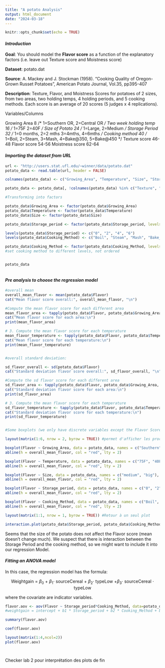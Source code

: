 ```yaml
---
title: "A potato Analysis"
output: html_document
date: "2024-03-18"
---
```


```r
knitr::opts_chunk$set(echo = TRUE)
```

#### *Introduction*


**Goal**: You should model the **Flavor score** as a function of the explanatory factors
(i.e. leave out Texture score and Moistness score)

**Dataset**:  potato.dat

**Source**: A. Mackey and J. Stockman (1958). "Cooking Quality of Oregon-Grown
Russet Potatoes", American Potato Journal, Vol.35, pp395-407

**Description**: Texture, Flavor, and Moistness Scores for potatoes
of 2 sizes, from two areas, two holding temps, 4 holding periods,
and 5 cooking methods. Each score is an average of 20 scores 
(5 judges x 4 replications).

Variables/Columns

Growing Area   8  /*  1=Southern OR,  2=Central OR  */
Two week holding temp   16   /* 1=75F   2=40F   */
Size of Potato    24   /* 1=Large, 2=Medium  */
Storage Period  32  /* 1=0 months, 2=2 mths 3=4mths,  4=6mths */
Cooking method  40 /* 1=Boil, 2=Steam, 3=Mash, 4=Bake@350, 5=Bake@450  */
Texture score  46-48
Flavor score   54-56
Moistness score  62-64



#### *Importing the dataset from URL*

```r

url <- "http://users.stat.ufl.edu/~winner/data/potato.dat"
potato_data <- read.table(url, header = FALSE)

colnames(potato_data) <- c("Growing_Area", "Temperature", "Size", "Storage_period", "Cooking_Method", "Texture", "Flavor", "Moistness")

potato_data <- potato_data[, !colnames(potato_data) %in% c("Texture", "Moistness")]

#Transforming into factors 

potato_data$Growing_Area <- factor(potato_data$Growing_Area)
potato_data$Temperature <- factor(potato_data$Temperature)
potato_data$Size <- factor(potato_data$Size)

potato_data$Storage_period <- factor(potato_data$Storage_period, levels = c(1, 2, 3, 4),  ordered = TRUE) #set storage period to different levels, ordered because time period

levels(potato_data$Storage_period) <- c("0", "2", "4", "6")
levels(potato_data$Cooking_Method) <- c("Boil", "Steam", "Mash", "Bake_350", "Bake_450")

potato_data$Cooking_Method <- factor(potato_data$Cooking_Method, levels = c(1, 2, 3, 4,5))
#set cooking method to different levels, not ordered


potato_data



```
#### *Pre analysis to choose the regression model*


```r


#overall mean
overall_mean_flavor <- mean(potato_data$Flavor)
cat("Mean flavor score overall:", overall_mean_flavor, "\n")

#Compute the mean flavor score for each different area
mean_flavor_area <- tapply(potato_data$Flavor, potato_data$Growing_Area, mean)
cat("Mean flavor score for each area:\n")
print(mean_flavor_area)

# 3. Compute the mean flavor score for each temperature
mean_flavor_temperature <- tapply(potato_data$Flavor, potato_data$Temperature, mean)
cat("Mean flavor score for each temperature:\n")
print(mean_flavor_temperature)


#overall standard deviation:

sd_flavor_overall <- sd(potato_data$Flavor)
cat("Standard deviation flavor score overall:", sd_flavor_overall, "\n")

#Compute the sd flavor score for each different area
sd_flavor_area <- tapply(potato_data$Flavor, potato_data$Growing_Area, sd)
cat("Standard deviation flavor score for each area:\n")
print(sd_flavor_area)

# 3. Compute the mean flavor score for each temperature
sd_flavor_temperature <- tapply(potato_data$Flavor, potato_data$Temperature, sd)
cat("Standard deviation flavor score for each temperature:\n")
print(sd_flavor_temperature)


#Some boxplots (we only have discrete variables except the Flavor Score)

layout(matrix(1:6, nrow = 2, byrow = TRUE)) #permet d'afficher les prochains plots dans un "tableau" 1 row, 2 columns)

boxplot(Flavor ~ Growing_Area, data = potato_data, names = c("Southern", "Central"), ylab = "Flavor Score", xlab = "Growing Area")
abline(h = overall_mean_flavor, col = "red", lty = 2)

boxplot(Flavor ~ Temperature, data = potato_data, names = c("75F", "40F"), ylab = "Flavor Score", xlab = "Holding Temperature")
abline(h = overall_mean_flavor, col = "red", lty = 2)

boxplot(Flavor ~ Size, data = potato_data, names = c("medium", "big"), ylab = "Flavor Score", xlab = "Size")
abline(h = overall_mean_flavor, col = "red", lty = 2)

boxplot(Flavor ~ Storage_period, data = potato_data, names = c("0", "2", "4", "6"), ylab = "Flavor Score", xlab = "Storage Period (in months)")
abline(h = overall_mean_flavor, col = "red", lty = 2)

boxplot(Flavor ~ Cooking_Method, data = potato_data, names = c("Boil", "Steam", "Mash", "Bake 350F", "Bake 450F"), ylab = "Flavor Score", xlab = "Cooking Method")
abline(h = overall_mean_flavor, col = "red", lty = 2)

layout(matrix(1:1, nrow = 1, byrow = TRUE)) #Retour à un seul plot

interaction.plot(potato_data$Storage_period, potato_data$Cooking_Method, potato_data$Flavor,trace.label = "Cooking Method", xlab = "Storage Period (Month)", ylab = "Flavor Score")
```
Seems that the size of the potato does not affect the Flavor score (mean doesn't change much). We suspect that there is interaction between the Storage Period and the cooking method, so we might want to include it into our regression Model.

#### *Fitting an ANOVA model*

In this case, the regression model has the formula:

<p style="text-align: center;"> Weightgain = $\beta_0$ + $\beta_1 \cdot$ sourceCereal + $\beta_2 \cdot$ typeLow +$\beta_3 \cdot$ sourceCereal $\cdot$ typeLow</p>

where the covariate are indicator variables.

```r


flavor.aov <- aov(Flavor ~ Storage_period*Cooking_Method, data=potato_data) 
#weightgain = intercept + b1 * Storage_period + b2 * Cooking_Method + b3*Storage_period*Cooking_Method

summary(flavor.aov)

coef(flavor.aov)

layout(matrix(1:4,ncol=2))
plot(flavor.aov)




```

Checker lab 2 pour interprétation des plots de fin

